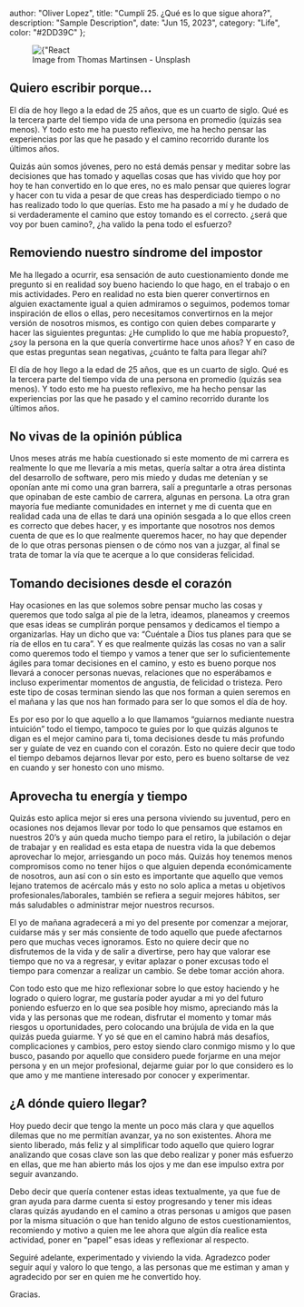 
  author: "Oliver Lopez",
  title: "Cumplí 25. ¿Qué es lo que sigue ahora?",
  description: "Sample Description",
  date: "Jun 15, 2023",
  category: "Life",
  color: "#2DD39C"
};


<figure className="md:px-5 md:mt-4 md:mb-5">
  <Image
    src={"/static/images/blog_img/search-filter-howto/coffee_cover.jpg"}
    alt={"React Hider"}
    layout="responsive"
    width={2480}
    height={1530}
  />
  <figcaption className="text-center text-gray-400 dark:text-gray-300 text-xs pt-2">
    Image from Thomas Martinsen - Unsplash
  </figcaption>
</figure>

<h2 className="mt-8 mb-4 text-2xl font-bold">Quiero escribir porque…</h2>

<p className="break-words text-md text-left leading-relaxed text-gray-700 dark:text-white">
  El día de hoy llego a la edad de 25 años, que es un cuarto de siglo. Qué es la tercera parte del tiempo vida de una persona en promedio (quizás sea menos). 
  Y todo esto me ha puesto reflexivo, me ha hecho pensar las experiencias por las que he pasado y el camino recorrido durante los últimos años.
</p>

<p className="break-words text-md text-left leading-relaxed text-gray-700 dark:text-white">
  Quizás aún somos jóvenes, pero no está demás pensar y meditar sobre las decisiones que has tomado y aquellas cosas que has vivido que hoy por hoy te han convertido en lo que eres, 
  no es malo pensar que quieres lograr y hacer con tu vida a pesar de que creas has desperdiciado tiempo o no has realizado todo lo que querías. Esto me ha pasado a mí y he dudado de si 
  verdaderamente el camino que estoy tomando es el correcto. ¿será que voy por buen camino?, ¿ha valido la pena todo el esfuerzo?
</p>

<h2 className="mt-8 mb-4 text-2xl font-bold">Removiendo nuestro síndrome del impostor</h2>

<p className="break-words text-md text-left leading-relaxed text-gray-700 dark:text-white">
  Me ha llegado a ocurrir, esa sensación de auto cuestionamiento donde me pregunto si en realidad soy bueno haciendo lo que hago, en el trabajo o en mis actividades. 
  Pero en realidad no esta bien querer convertirnos en alguien exactamente igual a quien admiramos o seguimos, podemos tomar inspiración de ellos o ellas, pero necesitamos 
  convertirnos en la mejor versión de nosotros mismos, es contigo con quien debes compararte y hacer las siguientes preguntas: ¿He cumplido lo que me había propuesto?,
   ¿soy la persona en la que quería convertirme hace unos años? Y en caso de que estas preguntas sean negativas, ¿cuánto te falta para llegar ahí?
</p>

<p className="break-words text-md text-left leading-relaxed text-gray-700 dark:text-white">
  El día de hoy llego a la edad de 25 años, que es un cuarto de siglo. Qué es la tercera parte del tiempo vida de una persona en promedio (quizás sea menos). 
  Y todo esto me ha puesto reflexivo, me ha hecho pensar las experiencias por las que he pasado y el camino recorrido durante los últimos años.
</p>

<h2 className="mt-8 mb-4 text-2xl font-bold">No vivas de la opinión pública</h2>

<p className="break-words text-md text-left leading-relaxed text-gray-700 dark:text-white">
  Unos meses atrás me había cuestionado si este momento de mi carrera es realmente lo que me llevaría a mis metas, quería saltar a otra área distinta del desarrollo de software, 
  pero mis miedo y dudas me detenían y se oponían ante mi como una gran barrera, salí a preguntarle a otras personas que opinaban de este cambio de carrera, algunas en persona.  
  La otra gran mayoría fue mediante comunidades en internet y me di cuenta que en realidad cada una de ellas te dará una opinión sesgada a lo que ellos creen es correcto que debes hacer, 
  y es importante que nosotros nos demos cuenta de que es lo que realmente queremos hacer, no hay que depender de lo que otras personas piensen o de cómo nos van a juzgar, 
  al final se trata de tomar la vía que te acerque a lo que consideras felicidad.
</p>

<h2 className="mt-8 mb-4 text-2xl font-bold">Tomando decisiones desde el corazón </h2>

<p className="break-words text-md text-left leading-relaxed text-gray-700 dark:text-white">
  Hay ocasiones en las que solemos sobre pensar mucho las cosas y queremos que todo salga al pie de la letra, ideamos, planeamos y creemos que esas ideas se cumplirán porque pensamos 
  y dedicamos el tiempo a organizarlas. Hay un dicho que va: “Cuéntale a Dios tus planes para que se ría de ellos en tu cara”. Y es que realmente quizás las cosas no van a salir como 
  queremos todo el tiempo y vamos a tener que ser lo suficientemente ágiles para tomar decisiones en el camino, y esto es bueno porque nos llevará a conocer personas nuevas, 
  relaciones que no esperábamos e incluso experimentar momentos de angustia, de felicidad o tristeza. Pero este tipo de cosas terminan siendo las que nos forman a quien seremos en el mañana 
  y las que nos han formado para ser lo que somos el día de hoy.
</p>

<p className="break-words text-md text-left leading-relaxed text-gray-700 dark:text-white">
  Es por eso por lo que aquello a lo que llamamos “guiarnos mediante nuestra intuición” todo el tiempo, tampoco te guíes por lo que quizás algunos te digan es el mejor camino para ti, 
  toma decisiones desde tu más profundo ser y guíate de vez en cuando con el corazón. Esto no quiere decir que todo el tiempo debamos dejarnos llevar por esto, pero es bueno soltarse 
  de vez en cuando y ser honesto con uno mismo.
</p>

<h2 className="mt-8 mb-4 text-2xl font-bold">Aprovecha tu energía y tiempo</h2>

<p className="break-words text-md text-left leading-relaxed text-gray-700 dark:text-white">
  Quizás esto aplica mejor si eres una persona viviendo su juventud, pero en ocasiones nos dejamos llevar por todo lo que pensamos que estamos en nuestros 20’s y aún queda mucho tiempo para el retiro, 
  la jubilación o dejar de trabajar y en realidad es esta etapa de nuestra vida la que debemos aprovechar lo mejor, arriesgando un poco más. Quizás hoy tenemos menos compromisos como no tener hijos o 
  que alguien dependa económicamente de nosotros, aun así con o sin esto es importante que aquello que vemos lejano tratemos de acércalo más y esto no solo aplica a metas u objetivos profesionales/laborales, 
  también se refiera a seguir mejores hábitos, ser más saludables o administrar mejor nuestros recursos. 
</p>

<p className="break-words text-md text-left leading-relaxed text-gray-700 dark:text-white">
  El yo de mañana agradecerá a mi yo del presente por comenzar a mejorar, cuidarse más y ser más consiente de todo aquello que puede afectarnos pero que muchas veces ignoramos. 
  Esto no quiere decir que no disfrutemos de la vida y de salir a divertirse, pero hay que valorar ese tiempo que no va a regresar, y evitar aplazar o poner excusas todo 
  el tiempo para comenzar a realizar un cambio. Se debe tomar acción ahora.
</p>

<p className="break-words text-md text-left leading-relaxed text-gray-700 dark:text-white">
  Con todo esto que me hizo reflexionar sobre lo que estoy haciendo y he logrado o quiero lograr, me gustaría poder ayudar a mi yo del futuro poniendo esfuerzo en lo que sea posible hoy mismo, 
  apreciando más la vida y las personas que me rodean, disfrutar el momento y tomar más riesgos u oportunidades, pero colocando una brújula de vida en la que quizás pueda guiarme. 
  Y yo sé que en el camino habrá más desafíos, complicaciones y cambios, pero estoy siendo claro conmigo mismo y lo que busco, pasando por aquello que considero puede forjarme 
  en una mejor persona y en un mejor profesional, dejarme guiar por lo que considero es lo que amo y me mantiene interesado por conocer y experimentar. 
</p>

<h2 className="mt-8 mb-4 text-2xl font-bold">¿A dónde quiero llegar?</h2>

<p className="break-words text-md text-left leading-relaxed text-gray-700 dark:text-white">
 Hoy puedo decir que tengo la mente un poco más clara y que aquellos dilemas que no me permitían avanzar, ya no son existentes. Ahora me siento liberado, 
 más feliz y al simplificar todo aquello que quiero lograr analizando que cosas clave son las que debo realizar y poner más esfuerzo en ellas, que me han 
 abierto más los ojos y me dan ese impulso extra por seguir avanzando. 
</p>

<p className="break-words text-md text-left leading-relaxed text-gray-700 dark:text-white">
 Debo decir que quería contener estas ideas textualmente, ya que fue de gran ayuda para darme cuenta si estoy progresando y tener mis ideas claras quizás 
 ayudando en el camino a otras personas u amigos que pasen por la misma situación o que han tenido alguno de estos cuestionamientos, recomiendo y motivo a 
 quien me lee ahora que algún día realice esta actividad, poner en “papel” esas ideas y reflexionar al respecto. 
</p>

<p className="break-words text-md text-left leading-relaxed text-gray-700 dark:text-white">
  Seguiré adelante, experimentado y viviendo la vida. Agradezco poder seguir aquí y valoro lo que tengo, a las personas que me estiman 
  y aman y agradecido por ser en quien me he convertido hoy.
</p>

<p className="break-words text-md text-left leading-relaxed text-gray-700 dark:text-white">
  Gracias.
</p>